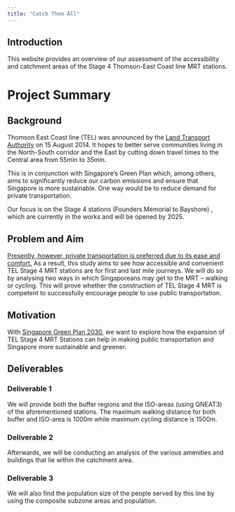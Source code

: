 ```yaml
---
title: "Catch Them All"
---
```


::: {.callout-note appearance="minimal"}
## Introduction

This website provides an overview of our assessment of the accessibility and catchment areas of the Stage 4 Thomson-East Coast line MRT stations.
:::

# Project Summary

## Background

Thomson East Coast line (TEL) was announced by the [Land Transport Authority](https://www.lta.gov.sg/content/ltagov/en/upcoming_projects/rail_expansion/thomson_east_coast_line.html) on 15 August 2014. It hopes to better serve communities living in the North-South corridor and the East by cutting down travel times to the Central area from 55min to 35min.

This is in conjunction with Singapore's Green Plan which, among others, aims to significantly reduce our carbon emissions and ensure that Singapore is more sustainable. One way would be to reduce demand for private transportation.

Our focus is on the Stage 4 stations (Founders Memorial to Bayshore) , which are currently in the works and will be opened by 2025.

## Problem and Aim

[Presently, however, private transportation is preferred due to its ease and comfort.](https://www.channelnewsasia.com/singapore/car-sale-coe-prices-premiums-driving-covid-19-pandemic-2295731) As a result, this study aims to see how accessible and convenient TEL Stage 4 MRT stations are for first and last mile journeys. We will do so by analysing two ways in which Singaporeans may get to the MRT -- walking or cycling. This will prove whether the construction of TEL Stage 4 MRT is competent to successfully encourage people to use public transportation.

## Motivation

With [Singapore Green Plan 2030](https://www.greenplan.gov.sg/key-focus-areas/energy-reset/), we want to explore how the expansion of TEL Stage 4 MRT Stations can help in making public transportation and Singapore more sustainable and greener.

## Deliverables

### Deliverable 1

We will provide both the buffer regions and the ISO-areas (using QNEAT3) of the aforementioned stations. The maximum walking distance for both buffer and ISO-area is 1000m while maximum cycling distance is 1500m.

### Deliverable 2

Afterwards, we will be conducting an analysis of the various amenities and buildings that lie within the catchment area.

### Deliverable 3

We will also find the population size of the people served by this line by using the composite subzone areas and population.
